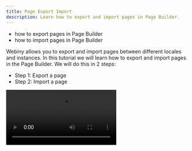```yaml
---
title: Page Export Import
description: Learn how to export and import pages in Page Builder.
---
```



<Alert type="success" title="WHAT YOU'LL LEARN">

- how to export pages in Page Builder
- how to import pages in Page Builder

</Alert>

Webiny allows you to export and import pages between different locales and instances. In this tutorial we will learn how to export and import pages in the Page Builder. We will do this in 2 steps:

- Step 1: Export a page
- Step 2: Import a page

<Video src={exportImport} controls={true} />

## Prerequisites

To follow this tutorial, you need a page in the Page Builder to import. If you don't have a page, please follow the [Create Page](../essentials/create-page) tutorial to create it.

## Step 1: Export a Page

In this step, we will export the **The benefits of a Serverless CMS** page we created in the [Create Page](../essentials/create-page) tutorial.

1. From the **Side Menu**, click **Page Builder** > **PAGES** > **Pages**.

    ✔️ The **Pages** screen opens.

2. Select the checkbox on the **The benefits of a Serverless CMS** list item in the list of pages.

    **Note**: You can export more than one page at a time by selecting the checkboxes of the pages you want to export. If you want to export all the pages at once, don't select any checkbox.

3. Click the **EXPORT** icon.

    ✔️ The **Select Page Revision** screen opens.

4. Select revision:

    | If                                                                                        | Then                 |
    | :---                                                                                      | :---                 |
    | You want to export the published revision of the selected page                            | Click **Published**  |
    | You want to export the latest revision of the selected page that may not be published     | Click **Latest**     |

5. Click **CONTINUE**.

    ✔️ A screen appears with the prompt **Your export is now ready!**

6. Click the **COPY** icon to copy the export URL.

    (Or click **DOWNLOAD** to download the ZIP archive.)

7. Click **CLOSE**.


## Step 2: Import a Page

In this step, we will import the page we exported in Step 1. For this, you need to open the locale or instance in which you want to import the page.

1. From the **Side Menu**, click **Page Builder** > **PAGES** > **Pages**.

    ✔️ The **Pages** screen opens.

2. Click the **IMPORT** icon.

    ✔️ The **Select a category** screen opens.

3. Click **Static**.

4. Click **PASTE FILE URL** to import the page with the copied URL.

    (Or click **UPLOAD FILE** to import the page with the downloaded ZIP archive.)

5. Paste the copied URL in the **File URL** textbox and click **CONTINUE**.

    (Or upload the downloaded ZIP archive.)

    ✔️ The **Import Pages** screen appears with the message "All pages have been imported".

7. Click **CONTINUE**.

    ✔️The **Pages** screen opens with the imported pages available in the list of pages.